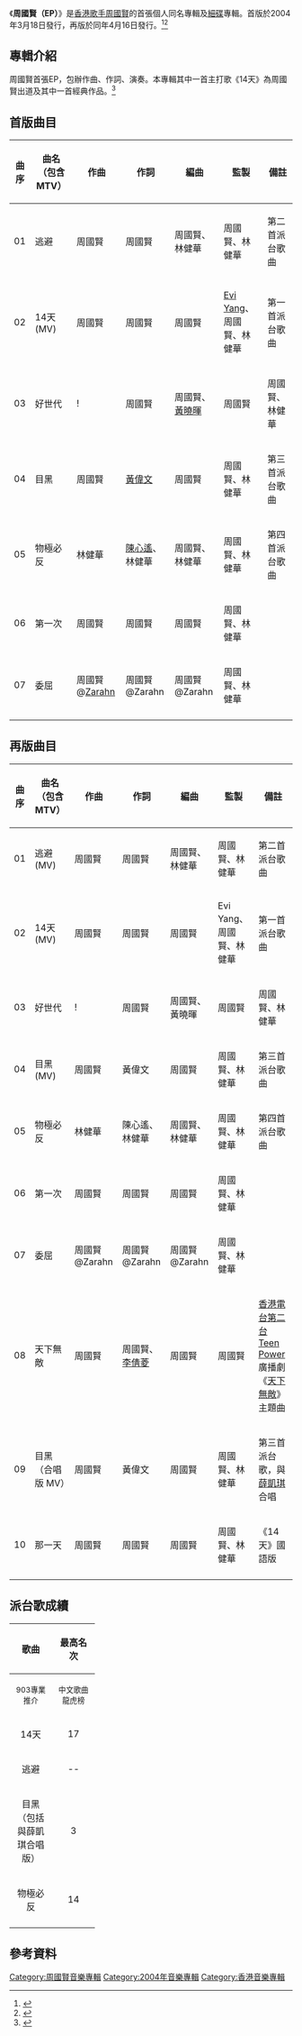 {{Album infobox | <!-- See Wikipedia:WikiProject_Albums -->
|  Name        = 周國賢
|  Type        = EP
|  Artist      = 周國賢
|  Cover       = 
|  ALT         =
|  Released    = 2004年3月18日（第一版）<br />2004年4月16日（再版）
|  Recorded    = 2004年
|  Genre       = [[粵語流行音樂|粵語流行音樂]]
|  Length      =
|  Label       = [[華納唱片_(香港)|華納唱片 (香港)]]
|  Number      =
|  Producer    = [[周國賢|周國賢]]、[[林健華|林健華]]、[[Evi_Yang|Evi Yang]]
|  Last album  = 
|  This album  = '''周國賢'''<br />（2004年）
|  Next album  = [[溫室汽球|溫室汽球]]<br />（2004年）
}}
{{Album infobox | <!-- See Wikipedia:WikiProject_Albums -->
| Name       = 周國賢（再版）
| Type        = EP
| Artist     = [[周國賢|周國賢]]
| Cover      = 周國賢 周國賢.jpg
| Released   = 2004年4月16日
| Label      = 華納唱片
}}
《'''周國賢（EP）'''》是[[香港|香港]][[歌手|歌手]][[周國賢|周國賢]]的首張個人同名專輯及[[細碟|細碟]]專輯。首版於2004年3月18日發行，再版於同年4月16日發行。<ref name="HKPL">{{cite web |title=周國賢同名EP [錄音資料] / 周國賢唱. |url=https://webcat.hkpl.gov.hk/lib/item?id=chamo:2421773&fromLocationLink=false&theme=WEB |accessdate=2020-06-05 |archive-date=2020-06-05 |archive-url=https://web.archive.org/web/20200605013439/https://webcat.hkpl.gov.hk/lib/item?id=chamo:2421773&fromLocationLink=false&theme=WEB |dead-url=no }}</ref><ref name="SinaCN-20040616">{{cite web |title=摇滚歌手周国贤推出同名EP演绎新式情歌(图) |url=http://ent.sina.com.cn/p/i/2004-06-16/0840418888.html |accessdate=2020-06-05 |archive-date=2020-06-05 |archive-url=https://web.archive.org/web/20200605024947/http://ent.sina.com.cn/p/i/2004-06-16/0840418888.html |dead-url=no }}</ref>


== 專輯介紹 ==
周國賢首張EP，包辦作曲、作詞、演奏。本專輯其中一首主打歌《14天》為周國賢出道及其中一首經典作品。<ref name="HK01-20171017">{{cite web |author1=黃浩晉 |title=【一首歌】周國賢《14天》Rock友情歌　「一不小心學會發生接吻」 |url=https://www.hk01.com/%E7%9C%BE%E6%A8%82%E8%BF%B7/126590/%E4%B8%80%E9%A6%96%E6%AD%8C-%E5%91%A8%E5%9C%8B%E8%B3%A2-14%E5%A4%A9-rock%E5%8F%8B%E6%83%85%E6%AD%8C-%E4%B8%80%E4%B8%8D%E5%B0%8F%E5%BF%83%E5%AD%B8%E6%9C%83%E7%99%BC%E7%94%9F%E6%8E%A5%E5%90%BB |accessdate=2020-06-05 |archive-date=2020-06-05 |archive-url=https://web.archive.org/web/20200605100017/https://www.hk01.com/%E7%9C%BE%E6%A8%82%E8%BF%B7/126590/%E4%B8%80%E9%A6%96%E6%AD%8C-%E5%91%A8%E5%9C%8B%E8%B3%A2-14%E5%A4%A9-rock%E5%8F%8B%E6%83%85%E6%AD%8C-%E4%B8%80%E4%B8%8D%E5%B0%8F%E5%BF%83%E5%AD%B8%E6%9C%83%E7%99%BC%E7%94%9F%E6%8E%A5%E5%90%BB |dead-url=no }}</ref>


== 首版曲目 ==
{| class="wikitable"
|-
! 曲序 || 曲名（包含MTV） || 作曲 || 作詞 || 編曲 || 監製 || 備註
|-
| 01 || 逃避 || 周國賢 || 周國賢|| 周國賢、林健華 || 周國賢、林健華 || 第二首派台歌曲
|-
| 02 || 14天(MV) || 周國賢 || 周國賢|| 周國賢 || [[Evi_Yang|Evi Yang]]、周國賢、林健華 || 第一首派台歌曲
|-
| 03 || 好世代!!! || 周國賢 || 周國賢、[[黃曉暉|黃曉暉]] || 周國賢 || 周國賢、林健華 ||
|-
| 04 || 目黑 || 周國賢 || [[黃偉文|黃偉文]] || 周國賢 || 周國賢、林健華 || 第三首派台歌曲
|-
| 05 || 物極必反 || 林健華 || [[陳心遙|陳心遙]]、林健華 || 周國賢、林健華 || 周國賢、林健華 || 第四首派台歌曲
|-
| 06 || 第一次 || 周國賢 || 周國賢|| 周國賢|| 周國賢、林健華 ||
|-
| 07 || 委屈 || 周國賢@[[Zarahn|Zarahn]] || 周國賢@Zarahn || 周國賢@Zarahn || 周國賢、林健華 ||
|-
|}

== 再版曲目 ==
{| class="wikitable"
|-
! 曲序 || 曲名（包含MTV） || 作曲 || 作詞 || 編曲 || 監製 || 備註
|-
| 01 || 逃避(MV) || 周國賢 || 周國賢|| 周國賢、林健華 || 周國賢、林健華 || 第二首派台歌曲
|-
| 02 || 14天(MV) || 周國賢 || 周國賢|| 周國賢 || Evi Yang、周國賢、林健華 || 第一首派台歌曲
|-
| 03 || 好世代!!! || 周國賢 || 周國賢、黃曉暉 || 周國賢 || 周國賢、林健華 ||
|-
| 04 || 目黑(MV) || 周國賢 || 黃偉文 || 周國賢 || 周國賢、林健華 || 第三首派台歌曲
|-
| 05 || 物極必反 || 林健華 || 陳心遙、林健華|| 周國賢、林健華 || 周國賢、林健華 || 第四首派台歌曲
|-
| 06 || 第一次 || 周國賢 || 周國賢|| 周國賢|| 周國賢、林健華 ||
|-
| 07 || 委屈 || 周國賢@Zarahn || 周國賢@Zarahn || 周國賢@Zarahn || 周國賢、林健華 ||
|-
| 08 || 天下無敵 || 周國賢 || 周國賢、[[李倩菱|李倩菱]] || 周國賢|| 周國賢|| [[香港電台第二台|香港電台第二台]] [[Teen_Power|Teen Power]]廣播劇 《[[天下無敵（廣播劇）|天下無敵]]》主題曲
|-
| 09 || 目黑（合唱版 MV） || 周國賢|| 黃偉文 || 周國賢 || 周國賢、林健華 || 第三首派台歌，與[[薛凱琪|薛凱琪]]合唱
|-
| 10 || 那一天 || 周國賢 || 周國賢 || 周國賢 || 周國賢、林健華 || 《14天》國語版
|-
|}

== 派台歌成續 ==
{| class="wikitable"
|- bgcolor="#CCCCCC"
!align="center" rowspan="2" | 歌曲
!align="center" colspan="4" | 最高名次
|- bgcolor="#FFFFFF"
! width="60"|<small>903專業推介</small>
! width="60"|<small>中文歌曲龍虎榜</small>
! width="60"|<small>勁爆本地榜</small>
! width="60"|<small>勁歌金榜</small>
|-
| align="center"|14天 || align="center"| 17 || align="center"| 11 || align="center"| 7 || align="center"| --
|-
| align="center"|逃避 || align="center"| -- || align="center"| -- || align="center"| 9 || align="center"| --
|-
| align="center"|目黑（包括與薛凱琪合唱版） || align="center"| 3 || align="center"| 3 || align="center"| 3 || align="center"| --
|-
| align="center"|物極必反 || align="center"| 14 || align="center"| -- || align="center"| -- || align="center"| --
|-
|}


==參考資料==
{{reflist}}


[[Category:周國賢音樂專輯|Category:周國賢音樂專輯]]
[[Category:2004年音樂專輯|Category:2004年音樂專輯]]
[[Category:香港音樂專輯|Category:香港音樂專輯]]